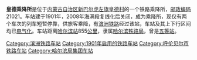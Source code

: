 {{unreferenced|time=2013-09-06T22:34:55+00:00}}
{{noteTA
|1=zh-cn:始发车次; zh-hk:列車班次;
|2=zh-cn:车次; zh-hk:班次;
}}
{{Infobox China railway station 
|车站名称 = 皇德乘降所
|车站名称拼音 = 
|车站地址 = [[内蒙古自治区|内蒙古自治区]][[新巴尔虎左旗|新巴尔虎左旗]]
|归属 = [[哈尔滨铁路局|哈尔滨铁路局]]
|车站等级 = [[五等站_(中铁)|五等站]]
|线路 = [[滨洲铁路|滨洲铁路]]
}}
'''皇德乘降所'''是位于[[内蒙古自治区|内蒙古自治区]][[新巴尔虎左旗|新巴尔虎左旗]][[皇德村|皇德村]]的一个铁路乘降所，[[邮政编码|邮政编码]]21021。车站建于1901年，2008年海满段复线化后关闭，成为乘降所，现仅有两个车次的列车短暂停靠，供旅客乘降，有[[滨洲铁路|滨洲铁路]]经过该站，车站及其上下行区间均已[[电气化|电气化]]。车站距离[[哈尔滨站|哈尔滨站]]855[[公里|公里]]，隶属[[哈尔滨铁路局|哈尔滨铁路局]]，曾是[[五等站_(中铁)|五等站]]。

{{start rail box}}
{{s-inop|[[赫尔洪得站|赫尔洪得站]]}}
{{s-line|[[滨洲铁路|滨洲铁路]]}}
{{s-inop|[[嵯岗站|嵯岗站]]<br><small>经[[豪门乘降所|豪门乘降所]]</small>}}
{{end box}}
{{滨洲铁路}}
{{铁路车站小作品}}
{{内蒙古小作品}}

[[Category:滨洲铁路车站|Category:滨洲铁路车站]]
[[Category:1901年启用的铁路车站|Category:1901年启用的铁路车站]]
[[Category:呼伦贝尔市铁路车站|Category:呼伦贝尔市铁路车站]]
[[Category:哈尔滨局集团车站|Category:哈尔滨局集团车站]]